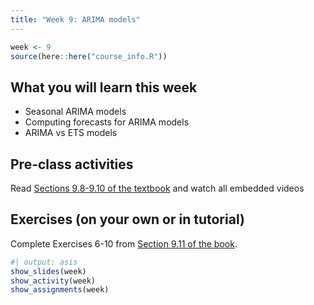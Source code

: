 ```yaml
---
title: "Week 9: ARIMA models"
---
```


```r
week <- 9
source(here::here("course_info.R"))
```

## What you will learn this week

* Seasonal ARIMA models
* Computing forecasts for ARIMA models
* ARIMA vs ETS models

## Pre-class activities

Read [Sections 9.8-9.10 of the textbook](https://otexts.com/fpp3/arima.html) and watch all embedded videos


## Exercises (on your own or in tutorial)

Complete Exercises 6-10 from [Section 9.11 of the book](https://otexts.com/fpp3/arima-exercises.html).


```r
#| output: asis
show_slides(week)
show_activity(week)
show_assignments(week)
```
